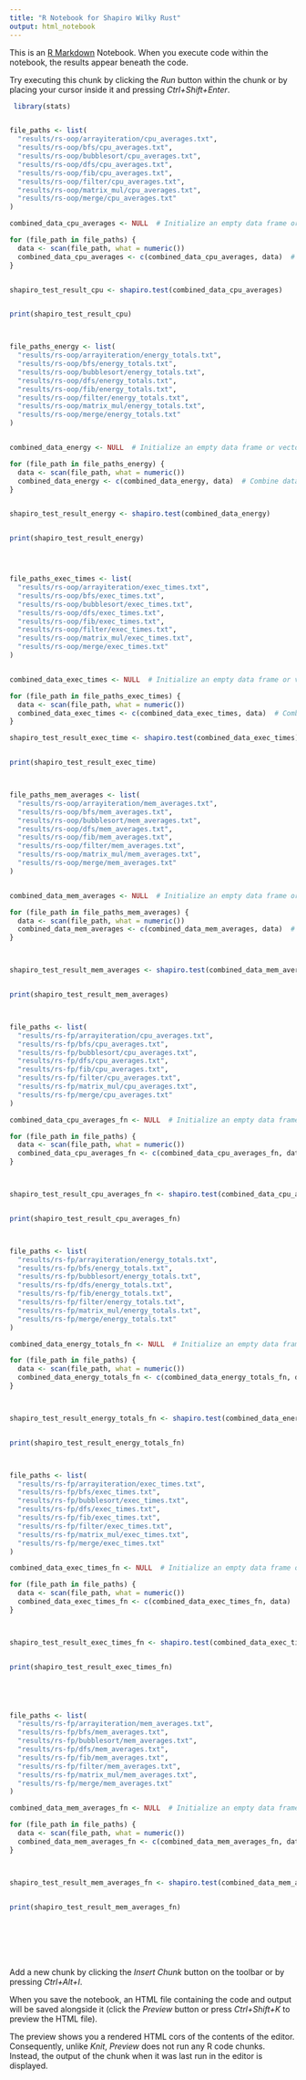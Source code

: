 ```yaml
---
title: "R Notebook for Shapiro Wilky Rust"
output: html_notebook
---
```


This is an [R Markdown](http://rmarkdown.rstudio.com) Notebook. When you execute code within the notebook, the results appear beneath the code. 

Try executing this chunk by clicking the *Run* button within the chunk or by placing your cursor inside it and pressing *Ctrl+Shift+Enter*. 

```r


 library(stats) 


file_paths <- list(
  "results/rs-oop/arrayiteration/cpu_averages.txt",
  "results/rs-oop/bfs/cpu_averages.txt",
  "results/rs-oop/bubblesort/cpu_averages.txt",
  "results/rs-oop/dfs/cpu_averages.txt",
  "results/rs-oop/fib/cpu_averages.txt",
  "results/rs-oop/filter/cpu_averages.txt",
  "results/rs-oop/matrix_mul/cpu_averages.txt",
  "results/rs-oop/merge/cpu_averages.txt"
)

combined_data_cpu_averages <- NULL  # Initialize an empty data frame or vector

for (file_path in file_paths) {
  data <- scan(file_path, what = numeric())
  combined_data_cpu_averages <- c(combined_data_cpu_averages, data)  # Combine data from each file
}


shapiro_test_result_cpu <- shapiro.test(combined_data_cpu_averages)


print(shapiro_test_result_cpu)



file_paths_energy <- list(
  "results/rs-oop/arrayiteration/energy_totals.txt",
  "results/rs-oop/bfs/energy_totals.txt",
  "results/rs-oop/bubblesort/energy_totals.txt",
  "results/rs-oop/dfs/energy_totals.txt",
  "results/rs-oop/fib/energy_totals.txt",
  "results/rs-oop/filter/energy_totals.txt",
  "results/rs-oop/matrix_mul/energy_totals.txt",
  "results/rs-oop/merge/energy_totals.txt"
)


combined_data_energy <- NULL  # Initialize an empty data frame or vector

for (file_path in file_paths_energy) {
  data <- scan(file_path, what = numeric())
  combined_data_energy <- c(combined_data_energy, data)  # Combine data from each file
}


shapiro_test_result_energy <- shapiro.test(combined_data_energy)


print(shapiro_test_result_energy)




file_paths_exec_times <- list(
  "results/rs-oop/arrayiteration/exec_times.txt",
  "results/rs-oop/bfs/exec_times.txt",
  "results/rs-oop/bubblesort/exec_times.txt",
  "results/rs-oop/dfs/exec_times.txt",
  "results/rs-oop/fib/exec_times.txt",
  "results/rs-oop/filter/exec_times.txt",
  "results/rs-oop/matrix_mul/exec_times.txt",
  "results/rs-oop/merge/exec_times.txt"
)


combined_data_exec_times <- NULL  # Initialize an empty data frame or vector

for (file_path in file_paths_exec_times) {
  data <- scan(file_path, what = numeric())
  combined_data_exec_times <- c(combined_data_exec_times, data)  # Combine data from each file
}

shapiro_test_result_exec_time <- shapiro.test(combined_data_exec_times)


print(shapiro_test_result_exec_time)



file_paths_mem_averages <- list(
  "results/rs-oop/arrayiteration/mem_averages.txt",
  "results/rs-oop/bfs/mem_averages.txt",
  "results/rs-oop/bubblesort/mem_averages.txt",
  "results/rs-oop/dfs/mem_averages.txt",
  "results/rs-oop/fib/mem_averages.txt",
  "results/rs-oop/filter/mem_averages.txt",
  "results/rs-oop/matrix_mul/mem_averages.txt",
  "results/rs-oop/merge/mem_averages.txt"
)


combined_data_mem_averages <- NULL  # Initialize an empty data frame or vector

for (file_path in file_paths_mem_averages) {
  data <- scan(file_path, what = numeric())
  combined_data_mem_averages <- c(combined_data_mem_averages, data)  # Combine data from each file
}



shapiro_test_result_mem_averages <- shapiro.test(combined_data_mem_averages)


print(shapiro_test_result_mem_averages)



file_paths <- list(
  "results/rs-fp/arrayiteration/cpu_averages.txt",
  "results/rs-fp/bfs/cpu_averages.txt",
  "results/rs-fp/bubblesort/cpu_averages.txt",
  "results/rs-fp/dfs/cpu_averages.txt",
  "results/rs-fp/fib/cpu_averages.txt",
  "results/rs-fp/filter/cpu_averages.txt",
  "results/rs-fp/matrix_mul/cpu_averages.txt",
  "results/rs-fp/merge/cpu_averages.txt"
)

combined_data_cpu_averages_fn <- NULL  # Initialize an empty data frame or vector

for (file_path in file_paths) {
  data <- scan(file_path, what = numeric())
  combined_data_cpu_averages_fn <- c(combined_data_cpu_averages_fn, data)  # Combine data from each file
}



shapiro_test_result_cpu_averages_fn <- shapiro.test(combined_data_cpu_averages_fn)


print(shapiro_test_result_cpu_averages_fn)



file_paths <- list(
  "results/rs-fp/arrayiteration/energy_totals.txt",
  "results/rs-fp/bfs/energy_totals.txt",
  "results/rs-fp/bubblesort/energy_totals.txt",
  "results/rs-fp/dfs/energy_totals.txt",
  "results/rs-fp/fib/energy_totals.txt",
  "results/rs-fp/filter/energy_totals.txt",
  "results/rs-fp/matrix_mul/energy_totals.txt",
  "results/rs-fp/merge/energy_totals.txt"
)

combined_data_energy_totals_fn <- NULL  # Initialize an empty data frame or vector

for (file_path in file_paths) {
  data <- scan(file_path, what = numeric())
  combined_data_energy_totals_fn <- c(combined_data_energy_totals_fn, data)  # Combine data from each file
}



shapiro_test_result_energy_totals_fn <- shapiro.test(combined_data_energy_totals_fn)


print(shapiro_test_result_energy_totals_fn)



file_paths <- list(
  "results/rs-fp/arrayiteration/exec_times.txt",
  "results/rs-fp/bfs/exec_times.txt",
  "results/rs-fp/bubblesort/exec_times.txt",
  "results/rs-fp/dfs/exec_times.txt",
  "results/rs-fp/fib/exec_times.txt",
  "results/rs-fp/filter/exec_times.txt",
  "results/rs-fp/matrix_mul/exec_times.txt",
  "results/rs-fp/merge/exec_times.txt"
)

combined_data_exec_times_fn <- NULL  # Initialize an empty data frame or vector

for (file_path in file_paths) {
  data <- scan(file_path, what = numeric())
  combined_data_exec_times_fn <- c(combined_data_exec_times_fn, data)  # Combine data from each file
}



shapiro_test_result_exec_times_fn <- shapiro.test(combined_data_exec_times_fn)


print(shapiro_test_result_exec_times_fn)





file_paths <- list(
  "results/rs-fp/arrayiteration/mem_averages.txt",
  "results/rs-fp/bfs/mem_averages.txt",
  "results/rs-fp/bubblesort/mem_averages.txt",
  "results/rs-fp/dfs/mem_averages.txt",
  "results/rs-fp/fib/mem_averages.txt",
  "results/rs-fp/filter/mem_averages.txt",
  "results/rs-fp/matrix_mul/mem_averages.txt",
  "results/rs-fp/merge/mem_averages.txt"
)

combined_data_mem_averages_fn <- NULL  # Initialize an empty data frame or vector

for (file_path in file_paths) {
  data <- scan(file_path, what = numeric())
  combined_data_mem_averages_fn <- c(combined_data_mem_averages_fn, data)  # Combine data from each file
}



shapiro_test_result_mem_averages_fn <- shapiro.test(combined_data_mem_averages_fn)


print(shapiro_test_result_mem_averages_fn)








```

Add a new chunk by clicking the *Insert Chunk* button on the toolbar or by pressing *Ctrl+Alt+I*.

When you save the notebook, an HTML file containing the code and output will be saved alongside it (click the *Preview* button or press *Ctrl+Shift+K* to preview the HTML file).

The preview shows you a rendered HTML cors of the contents of the editor. Consequently, unlike *Knit*, *Preview* does not run any R code chunks. Instead, the output of the chunk when it was last run in the editor is displayed.
